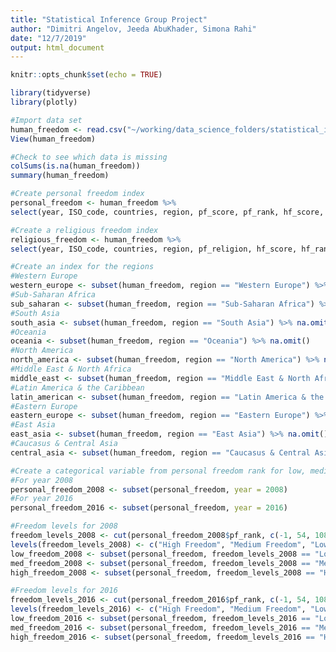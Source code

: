 ```yaml
---
title: "Statistical Inference Group Project"
author: "Dimitri Angelov, Jeeda AbuKhader, Simona Rahi"
date: "12/7/2019"
output: html_document
---
```


```r
knitr::opts_chunk$set(echo = TRUE)
```

```r
library(tidyverse)
library(plotly)
```


```r
#Import data set
human_freedom <- read.csv("~/working/data_science_folders/statistical_inference_data_science_I/project_stats/project_group_stats/hfi_cc_2018.csv")
View(human_freedom)
```

```r
#Check to see which data is missing
colSums(is.na(human_freedom))
summary(human_freedom)
```

```r
#Create personal freedom index
personal_freedom <- human_freedom %>%
select(year, ISO_code, countries, region, pf_score, pf_rank, hf_score, hf_rank) %>%  na.omit()
```

```r
#Create a religious freedom index
religious_freedom <- human_freedom %>%
select(year, ISO_code, countries, region, pf_religion, hf_score, hf_rank) %>%  na.omit()
```

```r
#Create an index for the regions
#Western Europe
western_europe <- subset(human_freedom, region == "Western Europe") %>% na.omit()
#Sub-Saharan Africa
sub_saharan <- subset(human_freedom, region == "Sub-Saharan Africa") %>% na.omit()
#South Asia
south_asia <- subset(human_freedom, region == "South Asia") %>% na.omit()
#Oceania
oceania <- subset(human_freedom, region == "Oceania") %>% na.omit()
#North America
north_america <- subset(human_freedom, region == "North America") %>% na.omit()
#Middle East & North Africa
middle_east <- subset(human_freedom, region == "Middle East & North Africa") %>% na.omit()
#Latin America & the Caribbean
latin_american <- subset(human_freedom, region == "Latin America & the Caribbean") %>% na.omit()
#Eastern Europe
eastern_europe <- subset(human_freedom, region == "Eastern Europe") %>% na.omit()
#East Asia
east_asia <- subset(human_freedom, region == "East Asia") %>% na.omit()
#Caucasus & Central Asia
central_asia <- subset(human_freedom, region == "Caucasus & Central Asia") %>% na.omit()
```

```r
#Create a categorical variable from personal freedom rank for low, medium, and high freedom levels, and have it for the years 2008 and 2016
#For year 2008
personal_freedom_2008 <- subset(personal_freedom, year = 2008)
#For year 2016
personal_freedom_2016 <- subset(personal_freedom, year = 2016)

#Freedom levels for 2008
freedom_levels_2008 <- cut(personal_freedom_2008$pf_rank, c(-1, 54, 108, 162))
levels(freedom_levels_2008) <- c("High Freedom", "Medium Freedom", "Low Freedom")
low_freedom_2008 <- subset(personal_freedom, freedom_levels_2008 == "Low Freedom")
med_freedom_2008 <- subset(personal_freedom, freedom_levels_2008 == "Medium Freedom")
high_freedom_2008 <- subset(personal_freedom, freedom_levels_2008 == "High Freedom")

#Freedom levels for 2016
freedom_levels_2016 <- cut(personal_freedom_2016$pf_rank, c(-1, 54, 108, 162))
levels(freedom_levels_2016) <- c("High Freedom", "Medium Freedom", "Low Freedom")
low_freedom_2016 <- subset(personal_freedom, freedom_levels_2016 == "Low Freedom")
med_freedom_2016 <- subset(personal_freedom, freedom_levels_2016 == "Medium Freedom")
high_freedom_2016 <- subset(personal_freedom, freedom_levels_2016 == "High Freedom")
```

